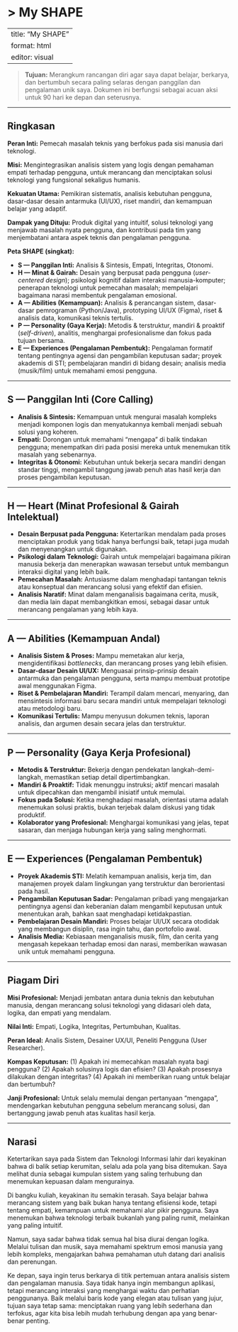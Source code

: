 # \> My SHAPE

---
title: "My SHAPE"
format: html
editor: visual
---

> **Tujuan:** Merangkum rancangan diri agar saya dapat belajar, berkarya, dan bertumbuh secara paling selaras dengan panggilan dan pengalaman unik saya. Dokumen ini berfungsi sebagai acuan aksi untuk 90 hari ke depan dan seterusnya.

------------------------------------------------------------------------

## Ringkasan

**Peran Inti:** Pemecah masalah teknis yang berfokus pada sisi manusia dari teknologi.

**Misi:** Mengintegrasikan analisis sistem yang logis dengan pemahaman empati terhadap pengguna, untuk merancang dan menciptakan solusi teknologi yang fungsional sekaligus humanis.

**Kekuatan Utama:** Pemikiran sistematis, analisis kebutuhan pengguna, dasar-dasar desain antarmuka (UI/UX), riset mandiri, dan kemampuan belajar yang adaptif.

**Dampak yang Dituju:** Produk digital yang intuitif, solusi teknologi yang menjawab masalah nyata pengguna, dan kontribusi pada tim yang menjembatani antara aspek teknis dan pengalaman pengguna.

**Peta SHAPE (singkat):**

-   **S — Panggilan Inti:** Analisis & Sintesis, Empati, Integritas, Otonomi.
-   **H — Minat & Gairah:** Desain yang berpusat pada pengguna (*user-centered design*); psikologi kognitif dalam interaksi manusia-komputer; penerapan teknologi untuk pemecahan masalah; mempelajari bagaimana narasi membentuk pengalaman emosional.
-   **A — Abilities (Kemampuan):** Analisis & perancangan sistem, dasar-dasar pemrograman (Python/Java), prototyping UI/UX (Figma), riset & analisis data, komunikasi teknis tertulis.
-   **P — Personality (Gaya Kerja):** Metodis & terstruktur, mandiri & proaktif (*self-driven*), analitis, menghargai profesionalisme dan fokus pada tujuan bersama.
-   **E — Experiences (Pengalaman Pembentuk):** Pengalaman formatif tentang pentingnya agensi dan pengambilan keputusan sadar; proyek akademis di STI; pembelajaran mandiri di bidang desain; analisis media (musik/film) untuk memahami emosi pengguna.

------------------------------------------------------------------------

## S — Panggilan Inti (Core Calling)

-   **Analisis & Sintesis:** Kemampuan untuk mengurai masalah kompleks menjadi komponen logis dan menyatukannya kembali menjadi sebuah solusi yang koheren.
-   **Empati:** Dorongan untuk memahami "mengapa" di balik tindakan pengguna; menempatkan diri pada posisi mereka untuk menemukan titik masalah yang sebenarnya.
-   **Integritas & Otonomi:** Kebutuhan untuk bekerja secara mandiri dengan standar tinggi, mengambil tanggung jawab penuh atas hasil kerja dan proses pengambilan keputusan.

------------------------------------------------------------------------

## H — Heart (Minat Profesional & Gairah Intelektual)

-   **Desain Berpusat pada Pengguna:** Ketertarikan mendalam pada proses menciptakan produk yang tidak hanya berfungsi baik, tetapi juga mudah dan menyenangkan untuk digunakan.
-   **Psikologi dalam Teknologi:** Gairah untuk mempelajari bagaimana pikiran manusia bekerja dan menerapkan wawasan tersebut untuk membangun interaksi digital yang lebih baik.
-   **Pemecahan Masalah:** Antusiasme dalam menghadapi tantangan teknis atau konseptual dan merancang solusi yang efektif dan efisien.
-   **Analisis Naratif:** Minat dalam menganalisis bagaimana cerita, musik, dan media lain dapat membangkitkan emosi, sebagai dasar untuk merancang pengalaman yang lebih kaya.

------------------------------------------------------------------------

## A — Abilities (Kemampuan Andal)

-   **Analisis Sistem & Proses:** Mampu memetakan alur kerja, mengidentifikasi *bottlenecks*, dan merancang proses yang lebih efisien.
-   **Dasar-dasar Desain UI/UX:** Menguasai prinsip-prinsip desain antarmuka dan pengalaman pengguna, serta mampu membuat prototipe awal menggunakan Figma.
-   **Riset & Pembelajaran Mandiri:** Terampil dalam mencari, menyaring, dan mensintesis informasi baru secara mandiri untuk mempelajari teknologi atau metodologi baru.
-   **Komunikasi Tertulis:** Mampu menyusun dokumen teknis, laporan analisis, dan argumen desain secara jelas dan terstruktur.

------------------------------------------------------------------------

## P — Personality (Gaya Kerja Profesional)

-   **Metodis & Terstruktur:** Bekerja dengan pendekatan langkah-demi-langkah, memastikan setiap detail dipertimbangkan.
-   **Mandiri & Proaktif:** Tidak menunggu instruksi; aktif mencari masalah untuk dipecahkan dan mengambil inisiatif untuk memulai.
-   **Fokus pada Solusi:** Ketika menghadapi masalah, orientasi utama adalah menemukan solusi praktis, bukan terjebak dalam diskusi yang tidak produktif.
-   **Kolaborator yang Profesional:** Menghargai komunikasi yang jelas, tepat sasaran, dan menjaga hubungan kerja yang saling menghormati.

------------------------------------------------------------------------

## E — Experiences (Pengalaman Pembentuk)

-   **Proyek Akademis STI:** Melatih kemampuan analisis, kerja tim, dan manajemen proyek dalam lingkungan yang terstruktur dan berorientasi pada hasil.
-   **Pengambilan Keputusan Sadar:** Pengalaman pribadi yang mengajarkan pentingnya agensi dan keberanian dalam mengambil keputusan untuk menentukan arah, bahkan saat menghadapi ketidakpastian.
-   **Pembelajaran Desain Mandiri:** Proses belajar UI/UX secara otodidak yang membangun disiplin, rasa ingin tahu, dan portofolio awal.
-   **Analisis Media:** Kebiasaan menganalisis musik, film, dan cerita yang mengasah kepekaan terhadap emosi dan narasi, memberikan wawasan unik untuk memahami pengguna.

------------------------------------------------------------------------

## Piagam Diri

**Misi Profesional:** Menjadi jembatan antara dunia teknis dan kebutuhan manusia, dengan merancang solusi teknologi yang didasari oleh data, logika, dan empati yang mendalam.

**Nilai Inti:** Empati, Logika, Integritas, Pertumbuhan, Kualitas.

**Peran Ideal:** Analis Sistem, Desainer UX/UI, Peneliti Pengguna (User Researcher).

**Kompas Keputusan:** (1) Apakah ini memecahkan masalah nyata bagi pengguna? (2) Apakah solusinya logis dan efisien? (3) Apakah prosesnya dilakukan dengan integritas? (4) Apakah ini memberikan ruang untuk belajar dan bertumbuh?

**Janji Profesional:** Untuk selalu memulai dengan pertanyaan "mengapa", mendengarkan kebutuhan pengguna sebelum merancang solusi, dan bertanggung jawab penuh atas kualitas hasil kerja.

------------------------------------------------------------------------

## Narasi

Ketertarikan saya pada Sistem dan Teknologi Informasi lahir dari keyakinan bahwa di balik setiap kerumitan, selalu ada pola yang bisa ditemukan. Saya melihat dunia sebagai kumpulan sistem yang saling terhubung dan menemukan kepuasan dalam mengurainya.

Di bangku kuliah, keyakinan itu semakin terasah. Saya belajar bahwa merancang sistem yang baik bukan hanya tentang efisiensi kode, tetapi tentang empati, kemampuan untuk memahami alur pikir pengguna. Saya menemukan bahwa teknologi terbaik bukanlah yang paling rumit, melainkan yang paling intuitif.

Namun, saya sadar bahwa tidak semua hal bisa diurai dengan logika. Melalui tulisan dan musik, saya memahami spektrum emosi manusia yang lebih kompleks, mengajarkan bahwa pemahaman utuh datang dari analisis dan perenungan.

Ke depan, saya ingin terus berkarya di titik pertemuan antara analisis sistem dan pengalaman manusia. Saya tidak hanya ingin membangun aplikasi, tetapi merancang interaksi yang menghargai waktu dan perhatian penggunanya. Baik melalui baris kode yang elegan atau tulisan yang jujur, tujuan saya tetap sama: menciptakan ruang yang lebih sederhana dan terfokus, agar kita bisa lebih mudah terhubung dengan apa yang benar-benar penting.